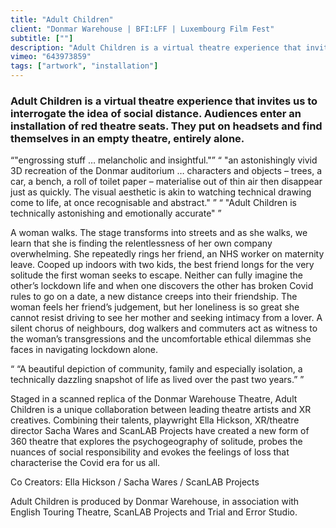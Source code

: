 ```yaml
---
title: "Adult Children"
client: "Donmar Warehouse | BFI:LFF | Luxembourg Film Fest"
subtitle: [""]
description: "Adult Children is a virtual theatre experience that invites us to interrogate the idea of social distance. Audiences enter an installation of red theatre seats. They put on headsets and find themselves in an empty theatre, entirely alone."
vimeo: "643973859"
tags: ["artwork", "installation"]
---
```



### Adult Children is a virtual theatre experience that invites us to interrogate the idea of social distance. Audiences enter an installation of red theatre seats. They put on headsets and find themselves in an empty theatre, entirely alone.

<Quote cite="WhatsOnStage (★★★★☆)">
  <q class="italic">"engrossing stuff … melancholic and insightful."</q>
  <q>
    "an astonishingly vivid 3D recreation of the Donmar auditorium … characters
    and objects – trees, a car, a bench, a roll of toilet paper – materialise
    out of thin air then disappear just as quickly. The visual aesthetic is akin
    to watching technical drawing come to life, at once recognisable and
    abstract."
  </q>
  <q class="italic">
    "Adult Children is technically astonishing and emotionally accurate"
  </q>
</Quote>
<ImageMagic href="adultchildren--body.jpg" />

A woman walks. The stage transforms into streets and as she walks, we learn that she is finding the relentlessness of her own company overwhelming. She repeatedly rings her friend, an NHS worker on maternity leave. Cooped up indoors with two kids, the best friend longs for the very solitude the first woman seeks to escape. Neither can fully imagine the other’s lockdown life and when one discovers the other has broken Covid rules to go on a date, a new distance creeps into their friendship. The woman feels her friend’s judgement, but her loneliness is so great she cannot resist driving to see her mother and seeking intimacy from a lover. A silent chorus of neighbours, dog walkers and commuters act as witness to the woman’s transgressions and the uncomfortable ethical dilemmas she faces in navigating lockdown alone.

<Quote cite="The Times (★★★★☆)">
  <q>
    “A beautiful depiction of community, family and especially isolation, a
    technically dazzling snapshot of life as lived over the past two years.”
  </q>
</Quote>

<ImageMagic href="adultchildren--body4.jpg" />

Staged in a scanned replica of the Donmar Warehouse Theatre, Adult Children is a unique collaboration between leading theatre artists and XR creatives. Combining their talents, playwright Ella Hickson, XR/theatre director Sacha Wares and ScanLAB Projects have created a new form of 360 theatre that explores the psychogeography of solitude, probes the nuances of social responsibility and evokes the feelings of loss that characterise the Covid era for us all.

Co Creators: Ella Hickson / Sacha Wares / ScanLAB Projects

Adult Children is produced by Donmar Warehouse, in association with English Touring Theatre, ScanLAB Projects and Trial and Error Studio.

<ImageMagic href="adultchildren--body5.jpg" />
